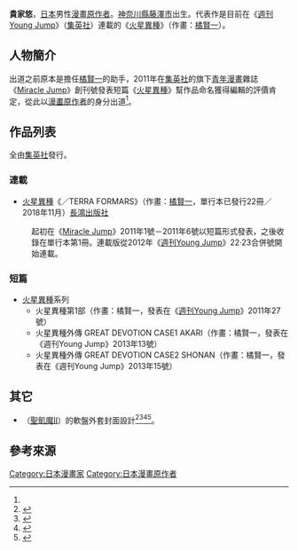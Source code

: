 {{multiple issues|
{{Primarysources|time=2016-11-14T15:38:00+00:00}}
{{Notability Unreferenced|time=2016-11-14T15:38:00+00:00}}
}}
{{Infobox 漫畫家
| 姓名               = 貴家悠
| 職業               = [[漫畫原作者|漫畫原作者]]
| 圖像               = 
| 圖像大小           = 
| 圖像說明           = 
| 本名               = 
| 日語原文           = 
| 英文名             = 
| 假名               = 
| 羅馬字             = 
| 性別               =
| 國籍               = {{JPN}}
| 出生日期           = {{Birth year and age|1988||}}
| 出生地點           = {{JPN}}
| 逝世日期           = 
| 逝世地點           = 
| 活躍時期           = 2011年－
| 類型               = [[青年漫畫|青年漫畫]]
| 出道作品           = 
| 代表作品           = 《[[火星異種|火星異種]]》
| 獎項               = 
| 簽名               = 
| 官方網站           = 
| 附註               = 
}}
{{japanese|japanese=貴家 悠|kana=さすが ゆう|romaji=Sasuga Yū}}
'''貴家悠'''{{BD|1988年<ref name="sugoi2013">出自《[[這本漫畫真厲害！|這本漫畫真厲害！]]2013》，第5頁，[[寶島社|寶島社]]。</ref>|||}}，[[日本|日本]]男性[[漫畫原作者|漫畫原作者]]。[[神奈川縣|神奈川縣]][[藤澤市|藤澤市]]出生。代表作是目前在《[[週刊YOUNG_JUMP|週刊Young Jump]]》（[[集英社|集英社]]）連載的《[[火星異種|火星異種]]》（作畫：[[橘賢一|橘賢一]]）。

== 人物簡介 ==
出道之前原本是擔任[[橘賢一|橘賢一]]的助手，2011年在[[集英社|集英社]]的旗下[[青年漫畫|青年漫畫]]雜誌《[[Miracle_Jump|Miracle Jump]]》創刊號發表短篇《[[火星異種|火星異種]]》幫作品命名獲得編輯的評價肯定，從此以[[漫畫原作者|漫畫原作者]]的身分出道<ref name="sugoi2013" />。

== 作品列表 ==
; 全由[[集英社|集英社]]發行。
=== 連載 ===
* [[火星異種|火星異種]]《{{lang|ja|テラフォーマーズ}}／TERRA FORMARS》（作畫：[[橘賢一|橘賢一]]，單行本已發行22冊／2018年11月）[[長鴻出版社|長鴻出版社]]
: 起初在《[[Miracle_Jump|Miracle Jump]]》2011年1號－2011年6號以短篇形式發表，之後收錄在單行本第1冊。連載版從2012年《[[週刊YOUNG_JUMP|週刊Young Jump]]》22·23合併號開始連載。

=== 短篇 ===
* [[火星異種|火星異種]]系列
** 火星異種第1部（作畫：橘賢一，發表在《[[週刊YOUNG_JUMP|週刊Young Jump]]》2011年27號）
** 火星異種外傳 GREAT DEVOTION CASE1 AKARI（作畫：橘賢一，發表在《週刊Young Jump》2013年13號）
** 火星異種外傳 GREAT DEVOTION CASE2 SHONAN（作畫：橘賢一，發表在《週刊Young Jump》2013年15號）

== 其它 ==
* {{link-ja|XXX -THE ULTIMATE WORST-|XXX -THE ULTIMATE WORST-}}（[[聖飢魔II|聖飢魔II]]）的軟盤外套封面設計<ref>{{Cite news|url=http://www.oricon.co.jp/news/2056484/full/|script-title=ja:聖飢魔II、8·26“極悪集大成教典”発布 ジャケットは貴家悠&橘賢一氏渾身作|work=|publisher=ORICON STYLE|date=2015-07-23|accessdate=2016-11-14|language=ja|archive-date=2019-06-16|archive-url=https://web.archive.org/web/20190616223248/https://www.oricon.co.jp/news/2056484/full/|dead-url=no}}</ref><ref>{{Cite news|url=http://www.musicman-net.com/artist/48655.html|script-title=ja:聖飢魔II 地球デビュー30周年記念、極悪集大成教典「XXX –THE ULTIMATE WORST-|work=|publisher=musicman-net|date=2015-07-23|accessdate=2016-11-14|language=ja|archive-url=https://web.archive.org/web/20160809101204/http://www.musicman-net.com/artist/48655.html|archive-date=2016-08-09|dead-url=yes}}</ref><ref>{{Cite news|url=http://www.barks.jp/news/?id=1000117992|script-title=ja:聖飢魔II、8月に地球デビュー30周年記念の“極悪集大成教典”発布|work=|publisher=BARKS音樂NEWS|date=2015-07-23|accessdate=2016-11-14|language=ja|archive-date=2017-12-15|archive-url=https://web.archive.org/web/20171215163755/https://www.barks.jp/news/?id=1000117992|dead-url=no}}</ref><ref>{{Cite news|url=http://anime.eiga.com/news/102094/|script-title=ja:「テラフォーマーズ リベンジ」主題歌は聖飢魔IIの新曲！原作・貴家悠が熱望|work=|publisher=ORICON STYLE|date=2016-02-24|accessdate=2016-11-14|language=ja|archive-date=2019-06-19|archive-url=https://web.archive.org/web/20190619213904/https://anime.eiga.com/news/102094/|dead-url=no}}</ref>。

== 參考來源 ==
{{reflist}}

{{Normdaten}}
{{DEFAULTSORT:Sasuga Yū}}
[[Category:日本漫畫家|Category:日本漫畫家]]
[[Category:日本漫畫原作者|Category:日本漫畫原作者]]